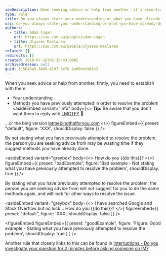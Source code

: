 ```yaml
---
seoDescription: When seeking advice or help from another, it's essential to establish your understanding and methods you've previously attempted to resolve the problem, avoiding unnecessary suggestions.
type: rule
title: Do you always state your understanding or what you have already done to investigate a problem?
uri: do-you-always-state-your-understanding-or-what-you-have-already-done-to-investigate-a-problem
authors:
  - title: Adam Cogan
    url: https://ssw.com.au/people/adam-cogan
  - title: Ulysses Maclaren
    url: https://ssw.com.au/people/ulysses-maclaren
related: []
redirects: []
created: 2010-07-16T06:35:43.000Z
archivedreason: null
guid: 115845a5-8495-4197-8e78-2e00bde581b3
---
```


When you seek advice or help from another, firstly, you need to establish with them:

- Your understanding
- Methods you have previously attempted in order to resolve the problem
<asideEmbed
  variant="info"
  body={<>
    **Tip:** Be aware that you don't want them to reply with [LMGTFY](https://www.lmgtfy.com) 🙂

...or the bing version [letmebingthatforyou.com](https://letmebingthatforyou.com)
  </>}
  figureEmbed={{
    preset: "default",
    figure: 'XXX',
    shouldDisplay: false
  }}
/>

By not stating what you have previously attempted to resolve the problem, the person you are seeking advice from may be wasting time if they suggest methods you have already done.

<asideEmbed
  variant="greybox"
  body={<>
    How do you {{do this}}?
  </>}
  figureEmbed={{
    preset: "badExample",
    figure: 'Bad example - Not stating what you have previously attempted to resolve the problem',
    shouldDisplay: true
  }}
/>

By stating what you have previously attempted to resolve the problem, the person you are seeking advice from will not suggest for you to do the same methods again, and will look for other ways to resolve the issue.

<asideEmbed
  variant="greybox"
  body={<>
    I have searched Google and Stack Overflow but no luck... How do you {{do this}}?
  </>}
  figureEmbed={{
    preset: "default",
    figure: 'XXX',
    shouldDisplay: false
  }}
/>

<figureEmbed figureEmbed={{
  preset: "goodExample",
  figure: 'Figure: Good example - Stating what you have previously attempted to resolve the problem',
  shouldDisplay: true
} } />


Another rule that closely links to this can be found in [Interruptions - Do you investigate your question for 2 minutes before asking someone on IM?](/investigate-your-question-for-two-minutes-before-asking-someone-on-im)